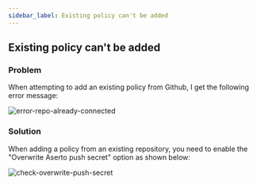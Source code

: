```yaml
---
sidebar_label: Existing policy can't be added
---
```


## Existing policy can't be added

### Problem

When attempting to add an existing policy from Github, I get the following error message:

![error-repo-already-connected](/troubleshooting/error-repo-already-connected.png)

### Solution

When adding a policy from an existing repository, you need to enable the "Overwrite Aserto push secret" option as shown below:

![check-overwrite-push-secret](/troubleshooting/check-overwrite-push-secret.png)
